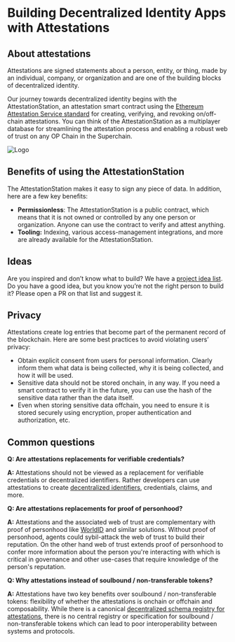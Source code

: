 
# Building Decentralized Identity Apps with Attestations

## About attestations

Attestations are signed statements about a person, entity, or thing, made by an individual, company, or organization and are one of the building blocks of decentralized identity.

Our journey towards decentralized identity begins with the AttestationStation, an attestation smart contract using the [Ethereum Attestation Service standard](https://optimism-goerli.easscan.org/) for creating, verifying, and revoking on/off-chain attestations. You can think of the AttestationStation as a multiplayer database for streamlining the attestation process and enabling a robust web of trust on any OP Chain in the Superchain.

![Logo](/public/docs/resources/identity/atst-logo.png)


## Benefits of using the AttestationStation

The AttestationStation makes it easy to sign any piece of data. In addition, here are a few key benefits:

- **Permissionless**: The AttestationStation is a public contract, which means that it is not owned or controlled by any one person or organization. 
  Anyone can use the contract to verify and attest anything.
- **Tooling:** Indexing, various access-management integrations, and more are already available for the AttestationStation.


## Ideas

Are you inspired and don’t know what to build? 
We have a [project idea list](https://optimism.io/ideas). 
Do you have a good idea, but you know you’re not the right person to build it? Please open a PR on that list and suggest it.



## Privacy


<Callout type="warning">

Attestations create log entries that become part of the permanent record of the blockchain. 
Here are some best practices to avoid violating users’ privacy:

- Obtain explicit consent from users for personal information. 
  Clearly inform them what data is being collected, why it is being collected, and how it will be used.
- Sensitive data should not be stored onchain, in any way. 
  If you need a smart contract to verify it in the future, you can use the hash of the sensitive data rather than the data itself.
- Even when storing sensitive data offchain, you need to ensure it is stored securely using encryption, proper authentication and authorization, etc.

</Callout>

## Common questions

**Q: Are attestations replacements for verifiable credentials?**

**A:** Attestations should not be viewed as a replacement for verifiable credentials or decentralized identifiers. Rather developers can use attestations to create [decentralized identifiers](https://www.w3.org/TR/did-core/), credentials, claims, and more.

**Q: Are attestations replacements for proof of personhood?**

**A:** Attestations and the associated web of trust are complementary with proof of personhood like [WorldID](https://worldcoin.org/blog/announcements/worldcoin-commits-optimism-superchain-vision-ahead-mainnet-launch) and similar solutions. Without proof of personhood, agents could sybil-attack the web of trust to build their reputation. On the other hand web of trust extends proof of personhood to confer more information about the person you're interacting with which is critical in governance and other use-cases that require knowledge of the person's reputation.   

**Q: Why attestations instead of soulbound / non-transferable tokens?**

**A:** Attestations have two key benefits over soulbound / non-transferable tokens: flexibility of whether the attestations is onchain or offchain and composability. While there is a canonical [decentralized schema registry for attestations](https://optimism-goerli.easscan.org/schemas), there is no central registry or specification for soulbound / non-transferable tokens which can lead to poor interoperability between systems and protocols.